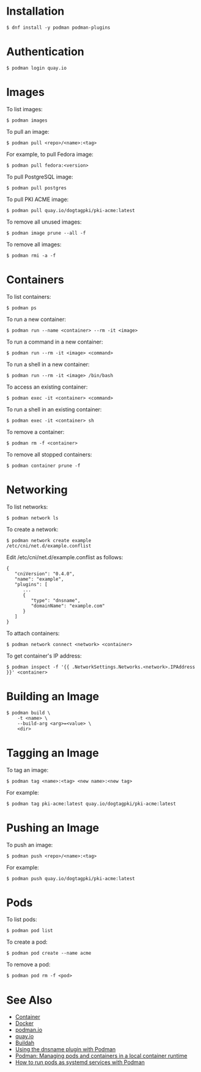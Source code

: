 = Installation =

<pre>
$ dnf install -y podman podman-plugins
</pre>

= Authentication =

<pre>
$ podman login quay.io
</pre>

= Images =

To list images:

<pre>
$ podman images
</pre>

To pull an image:

<pre>
$ podman pull <repo>/<name>:<tag>
</pre>

For example, to pull Fedora image:

<pre>
$ podman pull fedora:<version>
</pre>

To pull PostgreSQL image:

<pre>
$ podman pull postgres
</pre>

To pull PKI ACME image:

<pre>
$ podman pull quay.io/dogtagpki/pki-acme:latest
</pre>

To remove all unused images:

<pre>
$ podman image prune --all -f
</pre>

To remove all images:

<pre>
$ podman rmi -a -f
</pre>

= Containers =

To list containers:

<pre>
$ podman ps
</pre>

To run a new container:

<pre>
$ podman run --name <container> --rm -it <image>
</pre>

To run a command in a new container:

<pre>
$ podman run --rm -it <image> <command>
</pre>

To run a shell in a new container:

<pre>
$ podman run --rm -it <image> /bin/bash
</pre>

To access an existing container:

<pre>
$ podman exec -it <container> <command>
</pre>

To run a shell in an existing container:

<pre>
$ podman exec -it <container> sh
</pre>

To remove a container:

<pre>
$ podman rm -f <container>
</pre>

To remove all stopped containers: 

<pre>
$ podman container prune -f
</pre>

= Networking =

To list networks:

<pre>
$ podman network ls
</pre>

To create a network:

<pre>
$ podman network create example
/etc/cni/net.d/example.conflist
</pre>

Edit /etc/cni/net.d/example.conflist as follows:

<pre>
{
   "cniVersion": "0.4.0",
   "name": "example",
   "plugins": [
      ...
      {
         "type": "dnsname",
         "domainName": "example.com"
      }
   ]
}
</pre>

To attach containers:

<pre>
$ podman network connect <network> <container>
</pre>

To get container's IP address:

<pre>
$ podman inspect -f '{{ .NetworkSettings.Networks.<network>.IPAddress }}' <container>
</pre>

= Building an Image =

<pre>
$ podman build \
    -t <name> \
    --build-arg <arg>=<value> \
    <dir>
</pre>

= Tagging an Image =

To tag an image:

<pre>
$ podman tag <name>:<tag> <new name>:<new tag>
</pre>

For example:

<pre>
$ podman tag pki-acme:latest quay.io/dogtagpki/pki-acme:latest
</pre>

= Pushing an Image =

To push an image:

<pre>
$ podman push <repo>/<name>:<tag>
</pre>

For example:

<pre>
$ podman push quay.io/dogtagpki/pki-acme:latest
</pre>

= Pods =

To list pods:

<pre>
$ podman pod list
</pre>

To create a pod:

<pre>
$ podman pod create --name acme
</pre>

To remove a pod: 

<pre>
$ podman pod rm -f <pod>
</pre>

= See Also =

* [[Container]]
* [[Docker]]
* [https://podman.io/ podman.io]
* [https://docs.quay.io/solution/getting-started.html quay.io]
* [[Buildah]]
* [https://github.com/containers/dnsname/blob/master/README_PODMAN.md Using the dnsname plugin with Podman]
* [https://developers.redhat.com/blog/2019/01/15/podman-managing-containers-pods/ Podman: Managing pods and containers in a local container runtime]
* [https://www.redhat.com/sysadmin/podman-run-pods-systemd-services How to run pods as systemd services with Podman]